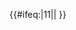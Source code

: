<includeonly>{{#ifeq:{{str len|{{{1}}} }}|11|{{str left|{{{1}}}|2}}{{str sub|{{{1}}}}|3|1}}{{str sub|{{{1}}}|5|2}}{{str sub|{{{1}}}|8|3}}|{{{1}}} }}</includeonly><noinclude>{{doc}}</noinclude>
